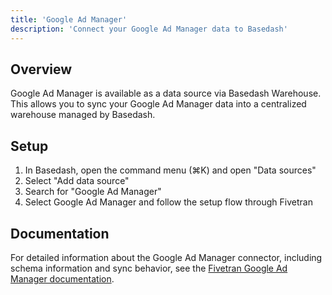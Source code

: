 ```yaml
---
title: 'Google Ad Manager'
description: 'Connect your Google Ad Manager data to Basedash'
---
```


## Overview

Google Ad Manager is available as a data source via Basedash Warehouse. This allows you to sync your Google Ad Manager data into a centralized warehouse managed by Basedash.

## Setup

1. In Basedash, open the command menu (⌘K) and open "Data sources"
2. Select "Add data source"
3. Search for "Google Ad Manager"
4. Select Google Ad Manager and follow the setup flow through Fivetran

## Documentation

For detailed information about the Google Ad Manager connector, including schema information and sync behavior, see the [Fivetran Google Ad Manager documentation](https://fivetran.com/docs/connectors/applications/google-ad-manager).
